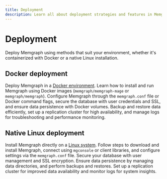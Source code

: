 ```yaml
---
title: Deployment
description: Learn all about deployment strategies and features in Memgraph.
---
```


# Deployment

Deploy Memgraph using methods that suit your environment, whether it's containerized with Docker or a native Linux installation.

## Docker deployment

Deploy Memgraph in a [Docker environment](/deployment/docker). Learn how to
install and run Memgraph using Docker images (`memgraph/memgraph-mage` or
`memgraph/memgraph`). Configure Memgraph through the `memgraph.conf` file or
Docker command flags, secure the database with user credentials and SSL, and
ensure data persistence with Docker volumes. Backup and restore data
efficiently, set up a replication cluster for high availability, and manage logs
for troubleshooting and performance monitoring.

## Native Linux deployment

Install Memgraph directly on a [Linux system](/deployment/linux). Follow steps
to download and install Memgraph, connect using `mgconsole` or client libraries,
and configure settings via the `memgraph.conf` file. Secure your database with
user management and SSL encryption. Ensure data persistence by managing data
directories, and perform backups and restores. Set up a replication cluster for
improved data availability and monitor logs for system insights.
